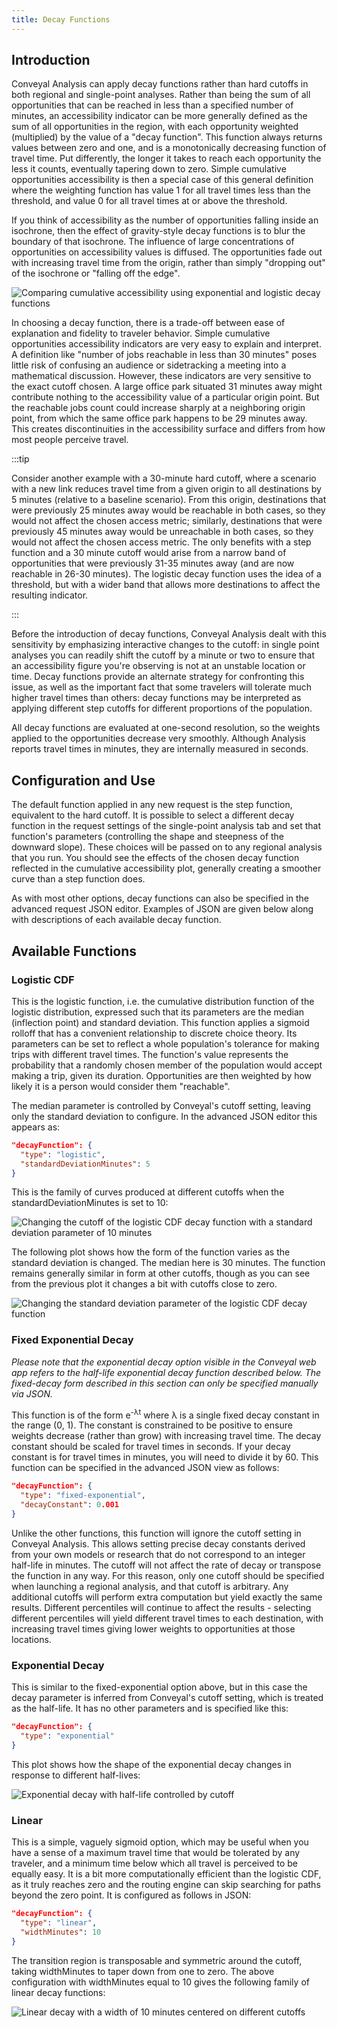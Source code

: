 ```yaml
---
title: Decay Functions
---
```



## Introduction

Conveyal Analysis can apply decay functions rather than hard cutoffs in both regional and single-point analyses. Rather than being the sum of all opportunities that can be reached in less than a specified number of minutes, an accessibility indicator can be more generally defined as the sum of all opportunities in the region, with each opportunity weighted (multiplied) by the value of a "decay function". This function always returns values between zero and one, and is a monotonically decreasing function of travel time. Put differently, the longer it takes to reach each opportunity the less it counts, eventually tapering down to zero. Simple cumulative opportunities accessibility is then a special case of this general definition where the weighting function has value 1 for all travel times less than the threshold, and value 0 for all travel times at or above the threshold.

If you think of accessibility as the number of opportunities falling inside an isochrone, then the effect of gravity-style decay functions is to blur the boundary of that isochrone. The influence of large concentrations of opportunities on accessibility values is diffused. The opportunities fade out with increasing travel time from the origin, rather than simply "dropping out" of the isochrone or "falling off the edge".

<Image
 src='/img/decay-access.png'
 alt='Comparing cumulative accessibility using exponential and logistic decay functions'
/>

In choosing a decay function, there is a trade-off between ease of explanation and fidelity to traveler behavior. Simple cumulative opportunities accessibility indicators are very easy to explain and interpret. A definition like "number of jobs reachable in less than 30 minutes" poses little risk of confusing an audience or sidetracking a meeting into a mathematical discussion. However, these indicators are very sensitive to the exact cutoff chosen. A large office park situated 31 minutes away might contribute nothing to the accessibility value of a particular origin point. But the reachable jobs count could increase sharply at a neighboring origin point, from which the same office park happens to be 29 minutes away. This creates discontinuities in the accessibility surface and differs from how most people perceive travel. 

:::tip

Consider another example with a 30-minute hard cutoff, where a scenario with a new link reduces travel time from a given origin to all destinations by 5 minutes (relative to a baseline scenario). From this origin, destinations that were previously 25 minutes away would be reachable in both cases, so they would not affect the chosen access metric; similarly, destinations that were previously 45 minutes away would be unreachable in both cases, so they would not affect the chosen access metric. The only benefits with a step function and a 30 minute cutoff would arise from a narrow band of opportunities that were previously 31-35 minutes away (and are now reachable in 26-30 minutes). The logistic decay function uses the idea of a threshold, but with a wider band that allows more destinations to affect the resulting indicator.

:::

Before the introduction of decay functions, Conveyal Analysis dealt with this sensitivity by emphasizing interactive changes to the cutoff: in single point analyses you can readily shift the cutoff by a minute or two to ensure that an accessibility figure you're observing is not at an unstable location or time. Decay functions provide an alternate strategy for confronting this issue, as well as the important fact that some travelers will tolerate much higher travel times than others: decay functions may be interpreted as applying different step cutoffs for different proportions of the population.

All decay functions are evaluated at one-second resolution, so the weights applied to the opportunities decrease very smoothly. Although Analysis reports travel times in minutes, they are internally measured in seconds. 

## Configuration and Use

The default function applied in any new request is the step function, equivalent to the hard cutoff. It is possible to select a different decay function in the request settings of the single-point analysis tab and set that function's parameters (controlling the shape and steepness of the downward slope). These choices will be passed on to any regional analysis that you run. You should see the effects of the chosen decay function reflected in the cumulative accessibility plot, generally creating a smoother curve than a step function does.

As with most other options, decay functions can also be specified in the advanced request JSON editor. Examples of JSON are given below along with descriptions of each available decay function.

## Available Functions

### Logistic CDF

This is the logistic function, i.e. the cumulative distribution function of the logistic distribution, expressed such that its parameters are the median (inflection point) and standard deviation. This function applies a sigmoid rolloff that has a convenient relationship to discrete choice theory. Its parameters can be set to reflect a whole population's tolerance for making trips with different travel times. The function's value represents the probability that a randomly chosen member of the population would accept making a trip, given its duration. Opportunities are then weighted by how likely it is a person would consider them "reachable".

The median parameter is controlled by Conveyal's cutoff setting, leaving only the standard deviation to configure. In the advanced JSON editor this appears as:

```JSON
"decayFunction": {
  "type": "logistic",
  "standardDeviationMinutes": 5
}
```

This is the family of curves produced at different cutoffs when the standardDeviationMinutes is set to 10:

<Image
 src='/img/decay-logcdf-sd10.png'
 alt='Changing the cutoff of the logistic CDF decay function with a standard deviation parameter of 10 minutes'
/>

The following plot shows how the form of the function varies as the standard deviation is changed. The median here is 30 minutes. The function remains generally similar in form at other cutoffs, though as you can see from the previous plot it changes a bit with cutoffs close to zero.
 
<Image
 src='/img/decay-logcdf-sd.png'
 alt='Changing the standard deviation parameter of the logistic CDF decay function'
/>

 
### Fixed Exponential Decay

*Please note that the exponential decay option visible in the Conveyal web app refers to the half-life exponential decay function described below. The fixed-decay form described in this section can only be specified manually via JSON.*

This function is of the form e<sup>-λt</sup> where λ is a single fixed decay constant in the range (0, 1). The constant is constrained to be positive to ensure weights decrease (rather than grow) with increasing travel time. The decay constant should be scaled for travel times in seconds. If your decay constant is for travel times in minutes, you will need to divide it by 60. This function can be specified in the advanced JSON view as follows:

```JSON
"decayFunction": {
  "type": "fixed-exponential",
  "decayConstant": 0.001
}
```

Unlike the other functions, this function will ignore the cutoff setting in Conveyal Analysis. This allows setting precise decay constants derived from your own models or research that do not correspond to an integer half-life in minutes. The cutoff will not affect the rate of decay or transpose the function in any way. For this reason, only one cutoff should be specified when launching a regional analysis, and that cutoff is arbitrary. Any additional cutoffs will perform extra computation but yield exactly the same results. Different percentiles will continue to affect the results - selecting different percentiles will yield different travel times to each destination, with increasing travel times giving lower weights to opportunities at those locations.

### Exponential Decay

This is similar to the fixed-exponential option above, but in this case the decay parameter is inferred from Conveyal's cutoff setting, which is treated as the half-life. It has no other parameters and is specified like this:

```JSON
"decayFunction": {
  "type": "exponential"
}
```

This plot shows how the shape of the exponential decay changes in response to different half-lives:

<Image
 src='/img/decay-half-life.png'
 alt='Exponential decay with half-life controlled by cutoff'
/>

### Linear

This is a simple, vaguely sigmoid option, which may be useful when you have a sense of a maximum travel time that would be tolerated by any traveler, and a minimum time below which all travel is perceived to be equally easy. It is a bit more computationally efficient than the logistic CDF, as it truly reaches zero and the routing engine can skip searching for paths beyond the zero point. It is configured as follows in JSON:

```JSON
"decayFunction": {
  "type": "linear",
  "widthMinutes": 10
}
```

The transition region is transposable and symmetric around the cutoff, taking widthMinutes to taper down from one to zero. The above configuration with widthMinutes equal to 10 gives the following family of linear decay functions:

<Image
 src='/img/decay-linear.png'
 alt='Linear decay with a width of 10 minutes centered on different cutoffs'
/>
